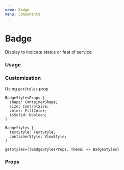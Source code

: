 ```yaml
---
name: Badge
menu: Components
---
```



# Badge

Display to indicate status or feat of service

### Usage

<Playground>
  <Box>
    <Badge title="Badge" color="blue" isSolid size="large" shape="pill" />
  </Box>
</Playground>

### Customization

Using `getStyles` prop

```
BadgeStylesProps {
  shape: ContainerShape;
  size: ControlSize;
  color: FillColor;
  isSolid: boolean;
}

BadgeStyles {
  textStyle: TextStyle;
  containerStyle: ViewStyle;
}

getStyles={(BadgeStylesProps, Theme) => BadgeStyles}
```

### Props

<Props of={Badge} />
